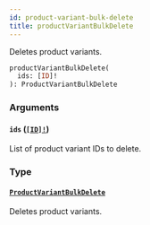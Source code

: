 ```yaml
---
id: product-variant-bulk-delete
title: productVariantBulkDelete
---
```


Deletes product variants.

```graphql
productVariantBulkDelete(
  ids: [ID]!
): ProductVariantBulkDelete

```

### Arguments

#### `ids` ([`[ID]!`](/api-reference/scalars/id.mdx))

List of product variant IDs to delete.

### Type

#### [`ProductVariantBulkDelete`](/api-reference/objects/product-variant-bulk-delete.mdx)

Deletes product variants.
